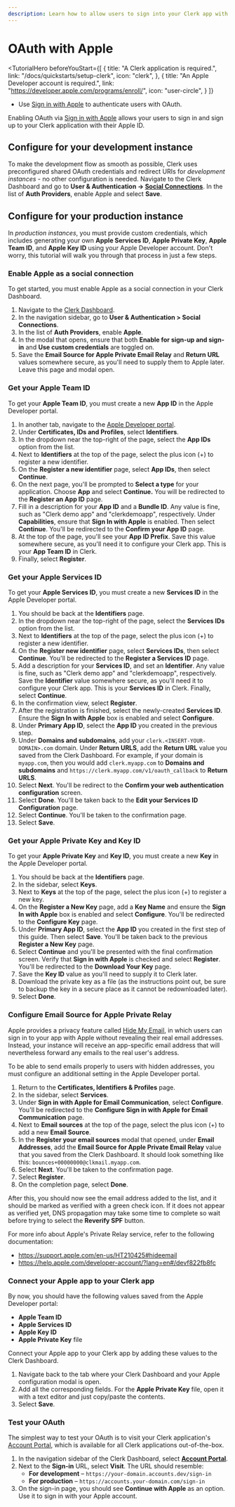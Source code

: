---
description: Learn how to allow users to sign into your Clerk app with their Apple ID using OAuth.
---

# OAuth with Apple

<TutorialHero
  beforeYouStart={[
    {
      title: "A Clerk application is required.",
      link: "/docs/quickstarts/setup-clerk",
      icon: "clerk",
    },
    {
      title: "An Apple Developer account is required.",
      link: "https://developer.apple.com/programs/enroll/",
      icon: "user-circle",
    }
  ]}
>

- Use [Sign in with Apple](https://developer.apple.com/sign-in-with-apple/) to authenticate users with OAuth.

</TutorialHero>

Enabling OAuth via [Sign in with Apple](https://developer.apple.com/sign-in-with-apple/) allows your users to sign in and sign up to your Clerk application with their Apple ID.

## Configure for your development instance

To make the development flow as smooth as possible, Clerk uses preconfigured shared OAuth credentials and redirect URIs for *development instances* - no other configuration is needed. Navigate to the Clerk Dashboard and go to **User & Authentication -> [Social Connections](https://dashboard.clerk.com/last-active?path=user-authentication/social-connections)**. In the list of **Auth Providers**, enable Apple and select **Save**.

## Configure for your production instance

In *production instances*, you must provide custom credentials, which includes generating your own **Apple Services ID**, **Apple Private Key**, **Apple Team ID**, and **Apple Key ID** using your Apple Developer account. Don't worry, this tutorial will walk you through that process in just a few steps.

<Steps>

### Enable Apple as a social connection

To get started, you must enable Apple as a social connection in your Clerk Dashboard.

1. Navigate to the [Clerk Dashboard](https://dashboard.clerk.com/last-active?path=user-authentication/social-connections).
1. In the navigation sidebar, go to **User & Authentication > Social Connections**.
1. In the list of **Auth Providers**, enable **Apple**.
1. In the modal that opens, ensure that both **Enable for sign-up and sign-in** and **Use custom credentials** are toggled on.
1. Save the **Email Source for Apple Private Email Relay** and **Return URL** values somewhere secure, as you'll need to supply them to Apple later. Leave this page and modal open.

### Get your Apple Team ID

To get your **Apple Team ID**, you must create a new **App ID** in the Apple Developer portal.

1. In another tab, navigate to the [Apple Developer portal](https://developer.apple.com/account).
1. Under **Certificates, IDs and Profiles**, select **Identifiers**.
1. In the dropdown near the top-right of the page, select the **App IDs** option from the list.
1. Next to **Identifiers** at the top of the page, select the plus icon (+) to register a new identifier.
1. On the **Register a new identifier** page, select **App IDs**, then select **Continue**.
1. On the next page, you'll be prompted to **Select a type** for your application. Choose **App** and select **Continue.** You will be redirected to the **Register an App ID** page.
1. Fill in a description for your **App ID** and a **Bundle ID**. Any value is fine, such as "Clerk demo app" and "clerkdemoapp", respectively. Under **Capabilities**, ensure that **Sign In with Apple** is enabled. Then select **Continue**. You'll be redirected to the **Confirm your App ID** page.
1. At the top of the page, you'll see your **App ID Prefix**. Save this value somewhere secure, as you'll need it to configure your Clerk app. This is your **App Team ID** in Clerk.
1. Finally, select **Register**.

### Get your Apple Services ID

To get your **Apple Services ID**, you must create a new **Services ID** in the Apple Developer portal.

1. You should be back at the **Identifiers** page.
1. In the dropdown near the top-right of the page, select the **Services IDs** option from the list.
1. Next to **Identifiers** at the top of the page, select the plus icon (+) to register a new identifier.
1. On the **Register new identifier** page, select **Services IDs**, then select **Continue**. You'll be redirected to the **Register a Services ID** page.
1. Add a description for your **Services ID**, and set an **Identifier**. Any value is fine, such as "Clerk demo app" and "clerkdemoapp", respectively. Save the **Identifier** value somewhere secure, as you'll need it to configure your Clerk app. This is your **Services ID** in Clerk. Finally, select **Continue**.
1. In the confirmation view, select **Register**.
1. After the registration is finished, select the newly-created **Services ID**. Ensure the **Sign In with Apple** box is enabled and select **Configure**.
1. Under **Primary App ID**, select the **App ID** you created in the previous step.
1. Under **Domains and subdomains**, add your `clerk.<INSERT-YOUR-DOMAIN>.com` domain. Under **Return URLS**, add the **Return URL** value you saved from the Clerk Dashboard. For example, if your domain is `myapp.com`, then you would add `clerk.myapp.com` to **Domains and subdomains** and `https://clerk.myapp.com/v1/oauth_callback` to **Return URLS**.
1. Select **Next**. You'll be redirect to the **Confirm your web authentication configuration** screen.
1. Select **Done**. You'll be taken back to the **Edit your Services ID Configuration** page.
1. Select **Continue**. You'll be taken to the confirmation page.
1. Select **Save**.

### Get your Apple Private Key and Key ID

To get your **Apple Private Key** and **Key ID**, you must create a new **Key** in the Apple Developer portal.

1. You should be back at the **Identifiers** page.
1. In the sidebar, select **Keys**.
1. Next to **Keys** at the top of the page, select the plus icon (+) to register a new key.
1. On the **Register a New Key** page, add a **Key Name** and ensure the **Sign In with Apple** box is enabled and select **Configure**. You'll be redirected to the **Configure Key** page.
1. Under **Primary App ID**, select the **App ID** you created in the first step of this guide. Then select **Save**. You'll be taken back to the previous **Register a New Key** page.
1. Select **Continue** and you'll be presented with the final confirmation screen. Verify that **Sign in with Apple** is checked and select **Register**. You'll be redirected to the **Download Your Key** page.
1. Save the **Key ID** value as you'll need to supply it to Clerk later.
1. Download the private key as a file (as the instructions point out, be sure to backup the key in a secure place as it cannot be redownloaded later).
1. Select **Done**.

### Configure Email Source for Apple Private Relay

Apple provides a privacy feature called [Hide My Email](https://support.apple.com/en-us/HT210425#hideemail), in which users can sign in to your app with Apple without revealing their real email addresses. Instead, your instance will receive an app-specific email address that will nevertheless forward any emails to the real user's address.

To be able to send emails properly to users with hidden addresses, you must configure an additional setting in the Apple Developer portal.

1. Return to the **Certificates, Identifiers & Profiles** page.
1. In the sidebar, select **Services**.
1. Under **Sign in with Apple for Email Communication**, select **Configure**. You'll be redirected to the **Configure Sign in with Apple for Email Communication** page.
1. Next to **Email sources** at the top of the page, select the plus icon (+) to add a new **Email Source**.
1. In the **Register your email sources** modal that opened, under **Email Addresses**, add the **Email Source for Apple Private Email Relay** value that you saved from the Clerk Dashboard. It should look something like this: `bounces+00000000@clkmail.myapp.com`.
1. Select **Next**. You'll be taken to the confirmation page.
1. Select **Register**.
1. On the completion page, select **Done**.

After this, you should now see the email address added to the list, and it should be marked as verified with a green check icon. If it does not appear as verified yet, DNS propagation may take some time to complete so wait before trying to select the **Reverify SPF** button.

For more info about Apple's Private Relay service, refer to the following documentation:

- https://support.apple.com/en-us/HT210425#hideemail
- https://help.apple.com/developer-account/?lang=en#/devf822fb8fc

### Connect your Apple app to your Clerk app

By now, you should have the following values saved from the Apple Developer portal:

- **Apple Team ID**
- **Apple Services ID**
- **Apple Key ID**
- **Apple Private Key** file

Connect your Apple app to your Clerk app by adding these values to the Clerk Dashboard.

1. Navigate back to the tab where your Clerk Dashboard and your Apple configuration modal is open.
1. Add all the corresponding fields. For the **Apple Private Key** file, open it with a text editor and just copy/paste the contents.
1. Select **Save**.

### Test your OAuth

The simplest way to test your OAuth is to visit your Clerk application's [Account Portal](/docs/account-portal/overview), which is available for all Clerk applications out-of-the-box.

1. In the navigation sidebar of the Clerk Dashboard, select [**Account Portal**](https://dashboard.clerk.com/last-active?path=account-portal).
1. Next to the **Sign-in** URL, select **Visit**. The URL should resemble:
    - **For development** – `https://your-domain.accounts.dev/sign-in`
    - **For production** – `https://accounts.your-domain.com/sign-in`
1. On the sign-in page, you should see **Continue with Apple** as an option. Use it to sign in with your Apple account.

</Steps>
